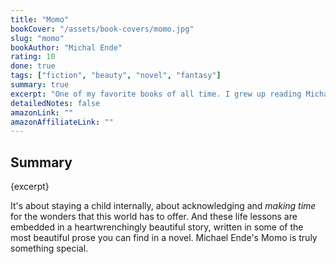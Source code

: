 ```yaml
---
title: "Momo"
bookCover: "/assets/book-covers/momo.jpg"
slug: "momo"
bookAuthor: "Michal Ende"
rating: 10
done: true
tags: ["fiction", "beauty", "novel", "fantasy"]
summary: true
excerpt: "One of my favorite books of all time. I grew up reading Michael Ende, but this is one of the books, which changes it's meaning as you grow up. It's about appreciating the small, but important things in life. Savouring the moments, and not forgetting, for the sake of time and efficiency, what it means to be alive."
detailedNotes: false
amazonLink: ""
amazonAffiliateLink: ""
---
```


## Summary

<p>{excerpt}</p>

It's about staying a child internally, about acknowledging and *making time* for the wonders that this world has to offer. And these life lessons are embedded in a heartwrenchingly beautiful story, written in some of the most beautiful prose you can find in a novel. Michael Ende's Momo is truly something special. 